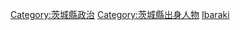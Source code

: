 {{日本行政區劃分類導航|政治人物}}

[[Category:茨城縣政治|Category:茨城縣政治]]
[[Category:茨城縣出身人物|Category:茨城縣出身人物]]
[[Category:日本各都道府縣政治人物|Ibaraki]]